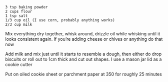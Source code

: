 
```
3 tsp baking powder
2 cups flour
1 tsp salt
1/3 cup oil (I use corn, probably anything works)
2/3 cup milk
```

Mix everything dry together, whisk around, drizzle oil while whisking until it looks consistent again. If you’re adding cheese or chives or anything do that now

Add milk and mix just until it starts to resemble a dough, then either do drop biscuits or roll out to 1cm thick and cut out shapes. I use a mason jar lid as a cookie cutter

Put on oiled cookie sheet or parchment paper at 350 for roughly 25 minutes
